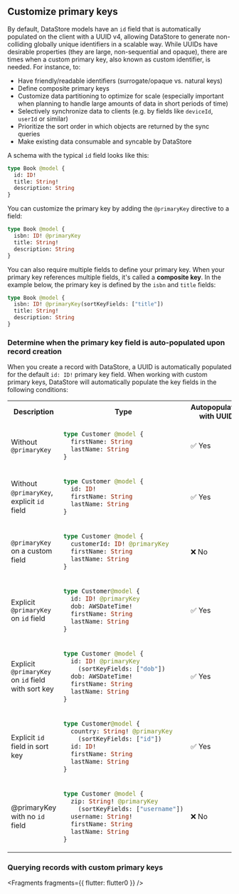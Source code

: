 ## Customize primary keys

By default, DataStore models have an `id` field that is automatically populated on the client with a UUID v4, allowing DataStore to generate non-colliding globally unique identifiers in a scalable way. While UUIDs have desirable properties (they are large, non-sequential and opaque), there are times when a custom primary key, also known as custom identifier, is needed. For instance, to:

- Have friendly/readable identifiers (surrogate/opaque vs. natural keys)
- Define composite primary keys
- Customize data partitioning to optimize for scale (especially important when planning to handle large amounts of data in short periods of time)
- Selectively synchronize data to clients (e.g. by fields like `deviceId`, `userId` or similar)
- Prioritize the sort order in which objects are returned by the sync queries
- Make existing data consumable and syncable by DataStore

A schema with the typical `id` field looks like this:

```graphql
type Book @model {
  id: ID!
  title: String!
  description: String
}
```

You can customize the primary key by adding the `@primaryKey` directive to a field:

```graphql
type Book @model {
  isbn: ID! @primaryKey
  title: String!
  description: String
}
```

You can also require multiple fields to define your primary key. When your primary key references multiple fields, it's called a **composite key**. In the example below, the primary key is defined by the `isbn` and `title` fields:

```graphql
type Book @model {
  isbn: ID! @primaryKey(sortKeyFields: ["title"])
  title: String!
  description: String
}
```

### Determine when the primary key field is auto-populated upon record creation

When you create a record with DataStore, a UUID is automatically populated for the default `id: ID!` primary key field. When working with custom primary keys, DataStore will automatically populate the key fields in the following conditions:

<table>
<tbody>
<tr>
<th>Description</th>
<th>Type</th>
<th>Autopopulated with UUID</th>
</tr>
<tr>
<td>

Without `@primaryKey`

</td>
<td>

```graphql
type Customer @model {
  firstName: String
  lastName: String
}
```

</td>
<td>✅ Yes</td>
</tr>
<tr>
<td>

Without `@primaryKey`, explicit `id` field

</td>
<td>

```graphql
type Customer @model {
  id: ID!
  firstName: String
  lastName: String
}
```

</td>
<td>✅ Yes</td>
</tr>
<tr>
<td>

`@primaryKey` on a custom field

</td>
<td>

```graphql
type Customer @model {
  customerId: ID! @primaryKey
  firstName: String
  lastName: String
}
```

</td>
<td>❌ No</td>
</tr>
<tr>
<td>

Explicit `@primaryKey` on `id` field

</td>
<td>

```graphql
type Customer@model {
  id: ID! @primaryKey
  dob: AWSDateTime!
  firstName: String
  lastName: String
}
```

</td>
<td>✅ Yes</td>
</tr>
<tr>
<td>

Explicit `@primaryKey` on `id` field with sort key

</td>
<td>

```graphql
type Customer @model {
  id: ID! @primaryKey
    (sortKeyFields: ["dob"])
  dob: AWSDateTime!
  firstName: String
  lastName: String
}
```

</td>
<td>✅ Yes</td>
</tr>
<tr>
<td>

Explicit `id` field in sort key

</td>
<td>

```graphql
type Customer@model {  
  country: String! @primaryKey
    (sortKeyFields: ["id"])
  id: ID!
  firstName: String
  lastName: String
}
```

</td>
<td>✅ Yes</td>
</tr>
<tr>
<td>

@primaryKey with no `id` field

</td>
<td>

```graphql
type Customer @model {
  zip: String! @primaryKey
    (sortKeyFields: ["username"])
  username: String!
  firstName: String
  lastName: String
}
```

</td>
<td>❌ No</td>
</tr>
</tbody>
</table>

### Querying records with custom primary keys


<Fragments fragments={{ flutter: flutter0 }} />
